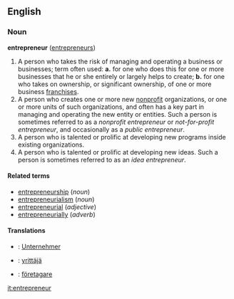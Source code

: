 ==English==
===Noun===
'''entrepreneur''' ([[entrepreneurs]])

# A person who takes the risk of managing and operating a business or businesses; term often used: '''a.''' for one who does this for one or more businesses that he or she entirely or largely helps to create; '''b.''' for one who takes on ownership, or significant ownership, of one or more business [[franchise]]s.
# A person who creates one or more new [[nonprofit]] organizations, or one or more units of such organizations, and often has a key part in managing and operating the new entity or entities.  Such a person is sometimes referred to as a ''nonprofit entrepreneur'' or ''not-for-profit entrepreneur'', and occasionally as a ''public entrepreneur''.
# A person who is talented or prolific at developing new programs inside existing organizations.
# A person who is talented or prolific at developing new ideas.  Such a person is sometimes referred to as an ''idea entrepreneur''.

====Related terms====
* [[entrepreneurship]] (''noun'')
* [[entrepreneurialism]] (''noun'')
* [[entrepreneurial]] (''adjective'')
* [[entrepreneurially]] (''adverb'')

====Translations====
*{{de}}: [[Unternehmer]]
*{{fi}}: [[yrittäjä]]
*{{sv}}: [[företagare]]

[[it:entrepreneur]]